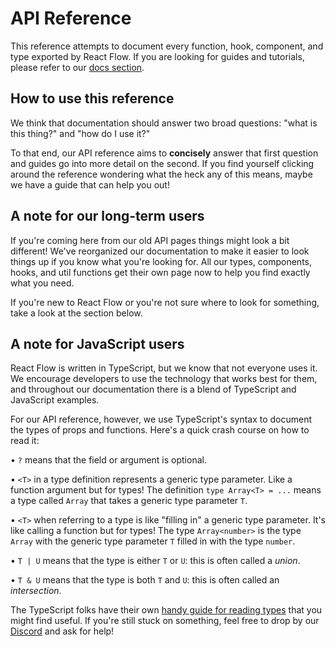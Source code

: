 
# API Reference

This reference attempts to document every function, hook, component, and type
exported by React Flow. If you are looking for guides and tutorials, please refer to our [docs section](/learn).

## How to use this reference

We think that documentation should answer two broad
questions: "what is this thing?" and "how do I use it?"

To that end, our API reference aims to **concisely** answer that first question
and guides go into more detail on the second. If you find yourself clicking
around the reference wondering what the heck any of this means, maybe we have a
guide that can help you out!

<ContentGrid className="mt-8">
  <ContentGridItem route="/learn/customization/custom-nodes">
    <BlogPostPreview
      title="Custom nodes"
      intro="A powerful feature of React Flow is the ability to add custom nodes. Within your custom nodes you can render everything you want. You can define multiple source and target handles and render form inputs or charts for example. In this guide we will implement a node with an input field that updates some text in another part of the application."
    />
  </ContentGridItem>
  <ContentGridItem route="/learn/layouting/layouting">
    <BlogPostPreview
      title="Layouting"
      intro="We regularly get asked how to handle layouting in React Flow. While we could build some basic layouting into React Flow, we believe that you know your app's requirements best and with so many options out there we think it's better you choose the best right tool for the job. In this guide we'll look at four layouting libraries and how to use them."
    />
  </ContentGridItem>
</ContentGrid>

## A note for our long-term users

If you're coming here from our old API pages things might look a bit different!
We've reorganized our documentation to make it easier to look things up if you
know what you're looking for. All our types, components, hooks, and util functions
get their own page now to help you find exactly what you need.

If you're new to React Flow or you're not sure where to look for something, take
a look at the section below.

## A note for JavaScript users

React Flow is written in TypeScript, but we know that not everyone uses it. We
encourage developers to use the technology that works best for them, and
throughout our documentation there is a blend of TypeScript and JavaScript
examples.

For our API reference, however, we use TypeScript's syntax to document the types
of props and functions. Here's a quick crash course on how to read it:

• `?` means that the field or argument is optional.

• `<T>` in a type definition represents a generic type parameter. Like a function
argument but for types! The definition `type Array<T> = ...` means a type called
`Array` that takes a generic type parameter `T`.

• `<T>` when referring to a type is like "filling in" a generic type parameter.
It's like calling a function but for types! The type `Array<number>` is the
type `Array` with the generic type parameter `T` filled in with the type
`number`.

• `T | U` means that the type is either `T` or `U`: this is often called a
_union_.

• `T & U` means that the type is both `T` and `U`: this is often called an
_intersection_.

The TypeScript folks have their own
[handy guide for reading types](https://www.typescriptlang.org/docs/handbook/typescript-in-5-minutes.html)
that you might find useful. If you're still stuck on something, feel free to
drop by our [Discord](https://discord.com/invite/RVmnytFmGW) and ask for help!
